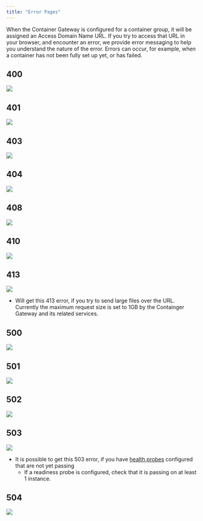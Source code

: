 ```yaml
---
title: "Error Pages"
---
```


When the Container Gateway is configured for a container group, it will be assigned an Access Domain Name URL. If you try to access that URL in your browser, and encounter an error, we provide error messaging to help you understand the nature of the error. Errors can occur, for example, when a container has not been fully set up yet, or has failed.

## 400

<img src="https://files.readme.io/d75bc38-400.png" />

## 401

<img src="https://files.readme.io/219584b-401.png" />

## 403

<img src="https://files.readme.io/0200663-403.png" />

## 404

<img src="https://files.readme.io/43a448e-404.png" />

## 408

<img src="https://files.readme.io/faedec7-408.png" />

## 410

<img src="https://files.readme.io/61d69b2-410.png" />

## 413

![](/container-engine/images/gateway-error-413.png)

- Will get this 413 error, if you try to send large files over the URL. Currently the maximum request size is set to 1GB by the Containger Gateway and its related services.


## 500

<img src="https://files.readme.io/7661b54-500.png" />

## 501

<img src="https://files.readme.io/6b90df5-501.png" />

## 502

<img src="https://files.readme.io/b1d06fa-502.png" />

## 503

<img src="https://files.readme.io/1de7468-503.png" />

- It is possible to get this 503 error, if you have [health probes](/container-engine/health-probes) configured that are not yet passing
  - If a readiness probe is configured, check that it is passing on at least 1 instance.

## 504

<img src="https://files.readme.io/39c7e0f-504.png" />
